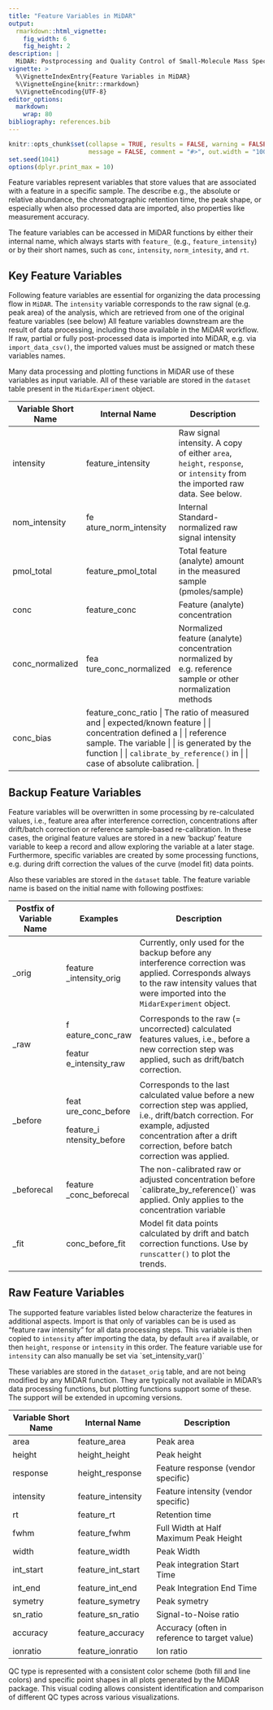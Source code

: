 ```yaml
---
title: "Feature Variables in MiDAR"
output: 
  rmarkdown::html_vignette:
    fig_width: 6
    fig_height: 2
description: |
  MiDAR: Postprocessing and Quality Control of Small-Molecule Mass Spectrometry Data 
vignette: >
  %\VignetteIndexEntry{Feature Variables in MiDAR}
  %\VignetteEngine{knitr::rmarkdown}
  %\VignetteEncoding{UTF-8}
editor_options: 
  markdown: 
    wrap: 80
bibliography: references.bib
---
```


```r
knitr::opts_chunk$set(collapse = TRUE, results = FALSE, warning = FALSE,
                      message = FALSE, comment = "#>", out.width = "100%")
set.seed(1041)
options(dplyr.print_max = 10)
```

Feature variables represent variables that store values that are associated with
a feature in a specific sample. The describe e.g., the absolute or relative
abundance, the chromatographic retention time, the peak shape, or especially
when also processed data are imported, also properties like measurement
accuracy.

The feature variables can be accessed in MiDAR functions by either their
internal name, which always starts with `feature_` (e.g., `feature_intensity`)
or by their short names, such as `conc`, `intensity`, `norm_intesity`, and `rt`.

## Key Feature Variables

Following feature variables are essential for organizing the data processing
flow in `MiDAR`. The `intensity` variable corresponds to the raw signal (e.g.
peak area) of the analysis, which are retrieved from one of the original feature
variables (see below) All feature variables downstream are the result of data
processing, including those available in the MiDAR workflow. If raw, partial or
fully post-processed data is imported into MiDAR, e.g. via `import_data_csv()`,
the imported values must be assigned or match these variables names.

Many data processing and plotting functions in MiDAR use of these variables as
input variable. All of these variable are stored in the `dataset` table present
in the `MidarExperiment` object.

+--------------------+----------------------+---------------------------------+
| Variable Short     | Internal Name        | Description                     |
| Name               |                      |                                 |
+====================+======================+=================================+
| intensity          | feature_intensity    | Raw signal intensity. A copy of |
|                    |                      | either `area`, `height`,        |
|                    |                      | `response`, or `intensity` from |
|                    |                      | the imported raw data. See      |
|                    |                      | below.                          |
+--------------------+----------------------+---------------------------------+
| nom_intensity      | fe                   | Internal Standard-normalized    |
|                    | ature_norm_intensity | raw signal intensity            |
+--------------------+----------------------+---------------------------------+
| pmol_total         | feature_pmol_total   | Total feature (analyte) amount  |
|                    |                      | in the measured sample          |
|                    |                      | (pmoles/sample)                 |
+--------------------+----------------------+---------------------------------+
| conc               | feature_conc         | Feature (analyte) concentration |
+--------------------+----------------------+---------------------------------+
| conc_normalized    | fea                  | Normalized feature (analyte)    |
|                    | ture_conc_normalized | concentration normalized by     |
|                    |                      | e.g. reference sample or other  |
|                    |                      | normalization methods           |
+--------------------+----------------------+---------------------------------+
| conc_bias          | feature_conc_ratio    | The ratio of measured and       |
|                    |                      | expected/known feature          |
|                    |                      | concentration defined a         |
|                    |                      | reference sample. The variable  |
|                    |                      | is generated by the function    |
|                    |                      | `calibrate_by_reference()` in   |
|                    |                      | case of absolute calibration.   |
+--------------------+----------------------+---------------------------------+

## Backup Feature Variables

Feature variables will be overwritten in some processing by re-calculated
values, i.e., feature area after interference correction, concentrations after
drift/batch correction or reference sample-based re-calibration. In these cases,
the original feature values are stored in a new 'backup' feature variable to
keep a record and allow exploring the variable at a later stage. Furthermore,
specific variables are created by some processing functions, e.g. during drift
correction the values of the curve (model fit) data points.

Also these variables are stored in the `dataset` table. The feature variable
name is based on the initial name with following postfixes:

+-----------------+-----------------+-----------------------------------------+
| Postfix of      | Examples        | Description                             |
| Variable Name   |                 |                                         |
+=================+=================+=========================================+
| \_orig          | feature         | Currently, only used for the backup     |
|                 | _intensity_orig | before any interference correction was  |
|                 |                 | applied. Corresponds always to the raw  |
|                 |                 | intensity values that were imported     |
|                 |                 | into the `MidarExperiment` object.      |
+-----------------+-----------------+-----------------------------------------+
| \_raw           | f               | Corresponds to the raw (= uncorrected)  |
|                 | eature_conc_raw | calculated features values, i.e.,       |
|                 |                 | before a new correction step was        |
|                 | featur          | applied, such as drift/batch            |
|                 | e_intensity_raw | correction.                             |
+-----------------+-----------------+-----------------------------------------+
| \_before        | feat            | Corresponds to the last calculated      |
|                 | ure_conc_before | value before a new correction step was  |
|                 |                 | applied, i.e., drift/batch correction.  |
|                 | feature_i       | For example, adjusted concentration     |
|                 | ntensity_before | after a drift correction, before batch  |
|                 |                 | correction was applied.                 |
+-----------------+-----------------+-----------------------------------------+
| \_beforecal     | feature         | The non-calibrated raw or adjusted      |
|                 | _conc_beforecal | concentration before                    |
|                 |                 | \`calibrate_by_reference()\` was        |
|                 |                 | applied. Only applies to the            |
|                 |                 | concentration variable                  |
+-----------------+-----------------+-----------------------------------------+
| \_fit           | conc_before_fit | Model fit data points calculated by     |
|                 |                 | drift and batch correction functions.   |
|                 |                 | Use by `runscatter()` to plot the       |
|                 |                 | trends.                                 |
+-----------------+-----------------+-----------------------------------------+

## Raw Feature Variables

The supported feature variables listed below characterize the features in
additional aspects. Import is that only of variables can be is used as "feature
raw intensity" for all data processing steps. This variable is then copied to
`intensity` after importing the data, by default `area` if available, or then
`height`, `response` or `intensity` in this order. The feature variable use for
`intensity` can also manually be set via \`set_intensity_var()\`

These variables are stored in the `dataset_orig` table, and are not being
modified by any MiDAR function. They are typically not available in MiDAR's data
processing functions, but plotting functions support some of these. The support
will be extended in upcoming versions.

+-------------------+-----------------------+--------------------------------+
| Variable Short    | Internal Name         | Description                    |
| Name              |                       |                                |
+===================+=======================+================================+
| area              | feature_area          | Peak area                      |
+-------------------+-----------------------+--------------------------------+
| height            | height_height         | Peak height                    |
+-------------------+-----------------------+--------------------------------+
| response          | height_response       | Feature response (vendor       |
|                   |                       | specific)                      |
+-------------------+-----------------------+--------------------------------+
| intensity         | feature_intensity     | Feature intensity (vendor      |
|                   |                       | specific)                      |
+-------------------+-----------------------+--------------------------------+
| rt                | feature_rt            | Retention time                 |
+-------------------+-----------------------+--------------------------------+
| fwhm              | feature_fwhm          | Full Width at Half Maximum     |
|                   |                       | Peak Height                    |
+-------------------+-----------------------+--------------------------------+
| width             | feature_width         | Peak Width                     |
+-------------------+-----------------------+--------------------------------+
| int_start         | feature_int_start     | Peak integration Start Time    |
+-------------------+-----------------------+--------------------------------+
| int_end           | feature_int_end       | Peak Integration End Time      |
+-------------------+-----------------------+--------------------------------+
| symetry           | feature_symetry       | Peak symetry                   |
+-------------------+-----------------------+--------------------------------+
| sn_ratio          | feature_sn_ratio      | Signal-to-Noise ratio          |
+-------------------+-----------------------+--------------------------------+
| accuracy          | feature_accuracy      | Accuracy (often in reference   |
|                   |                       | to target value)               |
+-------------------+-----------------------+--------------------------------+
| ionratio          | feature_ionratio      | Ion ratio                      |
+-------------------+-----------------------+--------------------------------+

QC type is represented with a consistent color scheme (both fill and line
colors) and specific point shapes in all plots generated by the MiDAR package.
This visual coding allows consistent identification and comparison of different
QC types across various visualizations.
